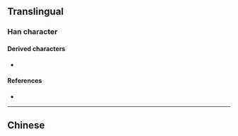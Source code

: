 {{also|涅}}
{{character info/new}}
==Translingual==

===Han character===
{{Han char|rn=85|rad=水|as=09|sn=12|four=|canj=EHXM|ids=⿰氵𬛸}}

====Derived characters====
* {{l|mul|[[𡐘]], [[𬘀]]}}

====References====
* {{Han ref|kx=0639.111|dkj=17917|hdz=31680.060|uh=6E7C|ud=28284}}

----

==Chinese==
{{zh-see|涅|v}}